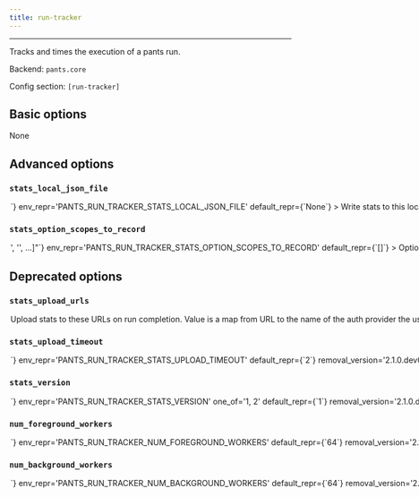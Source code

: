 ```yaml
---
title: run-tracker
---
```



---

Tracks and times the execution of a pants run.

Backend: <span className="color--primary">`pants.core`</span>

Config section: <span className="color--primary">`[run-tracker]`</span>

<span className={styles.options}>

## Basic options

None

## Advanced options

### `stats_local_json_file`

<Option
  cli_repr={`--run-tracker-stats-local-json-file=<str>`}
  env_repr='PANTS_RUN_TRACKER_STATS_LOCAL_JSON_FILE'
  default_repr={`None`}
>

Write stats to this local json file on run completion.

</Option>

### `stats_option_scopes_to_record`

<Option
  cli_repr={`--run-tracker-stats-option-scopes-to-record="['<str>', '<str>', ...]"`}
  env_repr='PANTS_RUN_TRACKER_STATS_OPTION_SCOPES_TO_RECORD'
  default_repr={`[]`}
>

Option scopes to record in stats on run completion. Options may be selected by joining the scope and the option with a ^ character, i.e. to get option `pantsd` in the GLOBAL scope, you&#x27;d pass `GLOBAL^pantsd`. Add a &#x27;\*&#x27; to the list to capture all known scopes.

</Option>

## Deprecated options

### `stats_upload_urls`

<Option
  cli_repr={`--run-tracker-stats-upload-urls="{'key1': val1, 'key2': val2, ...}"`}
  env_repr='PANTS_RUN_TRACKER_STATS_UPLOAD_URLS'
  default_repr={`{}`}
  removal_version='2.1.0.dev0'
  removal_hint={'RunTracker no longer directly supports uploading run stats to urls.'}
>

Upload stats to these URLs on run completion. Value is a map from URL to the name of the auth provider the user must auth against in order to upload stats to that URL, or None/empty string if no auth is required. Currently the auth provider name is only used to provide a more helpful error message.

</Option>

### `stats_upload_timeout`

<Option
  cli_repr={`--run-tracker-stats-upload-timeout=<int>`}
  env_repr='PANTS_RUN_TRACKER_STATS_UPLOAD_TIMEOUT'
  default_repr={`2`}
  removal_version='2.1.0.dev0'
  removal_hint={'RunTracker no longer directly supports uploading run stats to urls.'}
>

Wait at most this many seconds for the stats upload to complete.

</Option>

### `stats_version`

<Option
  cli_repr={`--run-tracker-stats-version=<int>`}
  env_repr='PANTS_RUN_TRACKER_STATS_VERSION'
  one_of='1, 2'
  default_repr={`1`}
  removal_version='2.1.0.dev0'
  removal_hint={'RunTracker no longer directly supports uploading run stats to urls.'}
>

Format of stats JSON for uploads and local json file.

</Option>

### `num_foreground_workers`

<Option
  cli_repr={`--run-tracker-num-foreground-workers=<int>`}
  env_repr='PANTS_RUN_TRACKER_NUM_FOREGROUND_WORKERS'
  default_repr={`64`}
  removal_version='2.1.0.dev0'
  removal_hint={'RunTracker no longer uses foreground workers.'}
>

Number of threads for foreground work.

</Option>

### `num_background_workers`

<Option
  cli_repr={`--run-tracker-num-background-workers=<int>`}
  env_repr='PANTS_RUN_TRACKER_NUM_BACKGROUND_WORKERS'
  default_repr={`64`}
  removal_version='2.1.0.dev0'
  removal_hint={'RunTracker no longer uses background workers.'}
>

Number of threads for background work.

</Option>

</span>
